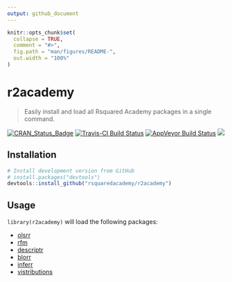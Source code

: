 ```yaml
---
output: github_document
---
```


<!-- README.md is generated from README.Rmd. Please edit that file -->

```r
knitr::opts_chunk$set(
  collapse = TRUE,
  comment = "#>",
  fig.path = "man/figures/README-",
  out.width = "100%"
)
```
# r2academy

> Easily install and load all Rsquared Academy packages in a single command.

[![CRAN_Status_Badge](http://www.r-pkg.org/badges/version/r2academy)](https://cran.r-project.org/package=r2academy)
[![Travis-CI Build Status](https://travis-ci.org/rsquaredacademy/r2academy.svg?branch=master)](https://travis-ci.org/rsquaredacademy/r2academy) [![AppVeyor Build Status](https://ci.appveyor.com/api/projects/status/github/rsquaredacademy/r2academy?branch=master&svg=true)](https://ci.appveyor.com/project/rsquaredacademy/r2academy)
![](https://img.shields.io/badge/lifecycle-experimental-orange.svg)


## Installation

``` r
# Install development version from GitHub
# install.packages("devtools")
devtools::install_github("rsquaredacademy/r2academy")
```

## Usage

`library(r2academy)` will load the following packages:

- [olsrr](https://olsrr.rsquaredacademy.com)
- [rfm](https://rfm.rsquaredacademy.com)
- [descriptr](https://descriptr.rsquaredacademy.com)
- [blorr](https://blorr.rsquaredacademy.com)
- [inferr](https://inferr.rsquaredacademy.com)
- [vistributions](https://vistributions.rsquaredacademy.com)

